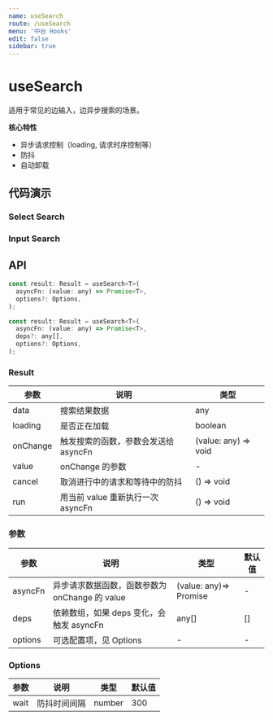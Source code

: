 ```yaml
---
name: useSearch
route: /useSearch
menu: '中台 Hooks'
edit: false
sidebar: true
---
```




# useSearch

适用于常见的边输入，边异步搜索的场景。

**核心特性**

* 异步请求控制（loading, 请求时序控制等）
* 防抖
* 自动卸载

## 代码演示

### Select Search
<JackBox jsCode={Demo1CodeJsx} tsCode={Demo1CodeTsx} demoName='Select Search' description='常见的 Select 异步搜索'>
  <Demo1 />
</JackBox>

### Input Search

<JackBox jsCode={Demo2CodeJsx} tsCode={Demo2CodeTsx} demoName='Input Search' description='复杂的 Input 搜索场景，合理使用 deps'>
  <Demo2 />
</JackBox>

## API

```javascript
const result: Result = useSearch<T>(
  asyncFn: (value: any) => Promise<T>,
  options?: Options,
);

const result: Result = useSearch<T>(
  asyncFn: (value: any) => Promise<T>,
  deps?: any[],
  options?: Options,
);
```

### Result

| 参数     | 说明                                 | 类型                 |
|----------|--------------------------------------|----------------------|
| data     | 搜索结果数据                         | any                  |
| loading  | 是否正在加载                         | boolean              |
| onChange | 触发搜索的函数，参数会发送给 asyncFn | (value: any) => void |
| value    | onChange 的参数                      | -                    |
| cancel   | 取消进行中的请求和等待中的防抖       | () => void           |
| run      | 用当前 value 重新执行一次 asyncFn    | () => void           |

### 参数

| 参数    | 说明                                           | 类型                   | 默认值 |
|---------|------------------------------------------------|------------------------|--------|
| asyncFn | 异步请求数据函数，函数参数为 onChange 的 value | (value: any)=> Promise | -      |
| deps    | 依赖数组，如果 deps 变化，会触发 asyncFn       | any[]                  | []     |
| options | 可选配置项，见 Options                         | -                      | -      |


### Options

| 参数 | 说明         | 类型   | 默认值 |
|------|--------------|--------|--------|
| wait | 防抖时间间隔 | number | 300    |